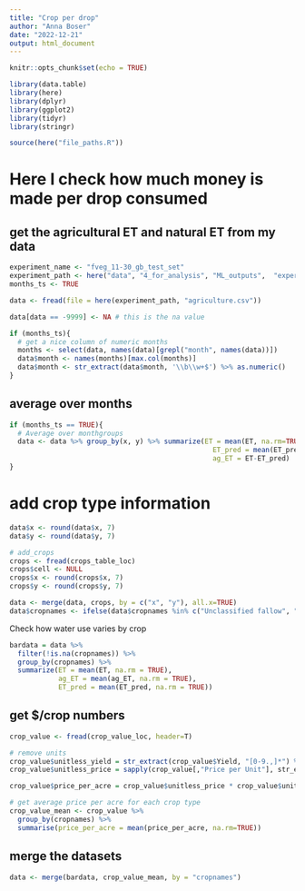 ```yaml
---
title: "Crop per drop"
author: "Anna Boser"
date: "2022-12-21"
output: html_document
---
```


```r
knitr::opts_chunk$set(echo = TRUE)

library(data.table)
library(here)
library(dplyr)
library(ggplot2)
library(tidyr)
library(stringr)

source(here("file_paths.R"))
```

# Here I check how much money is made per drop consumed

## get the agricultural ET and natural ET from my data

```r
experiment_name <- "fveg_11-30_gb_test_set"
experiment_path <- here("data", "4_for_analysis", "ML_outputs",  "experiments", experiment_name)
months_ts <- TRUE

```

```r
data <- fread(file = here(experiment_path, "agriculture.csv"))

data[data == -9999] <- NA # this is the na value

if (months_ts){
  # get a nice column of numeric months
  months <- select(data, names(data)[grepl("month", names(data))])
  data$month <- names(months)[max.col(months)] 
  data$month <- str_extract(data$month, '\\b\\w+$') %>% as.numeric()
}
```

## average over months
```r
if (months_ts == TRUE){
  # Average over monthgroups
  data <- data %>% group_by(x, y) %>% summarize(ET = mean(ET, na.rm=TRUE), 
                                                  ET_pred = mean(ET_pred, na.rm=TRUE), 
                                                  ag_ET = ET-ET_pred)
}
```

# add crop type information 
```r
data$x <- round(data$x, 7)
data$y <- round(data$y, 7)

# add_crops
crops <- fread(crops_table_loc)
crops$cell <- NULL
crops$x <- round(crops$x, 7)
crops$y <- round(crops$y, 7)

data <- merge(data, crops, by = c("x", "y"), all.x=TRUE)
data$cropnames <- ifelse(data$cropnames %in% c("Unclassified fallow", "Idle"), "Fallow or idle", data$cropnames) # rename unclassified fallow to just fallow
```


Check how water use varies by crop
```r
bardata = data %>% 
  filter(!is.na(cropnames)) %>%
  group_by(cropnames) %>%
  summarize(ET = mean(ET, na.rm = TRUE), 
            ag_ET = mean(ag_ET, na.rm = TRUE), 
            ET_pred = mean(ET_pred, na.rm = TRUE)) 
```

## get $/crop numbers

```r
crop_value <- fread(crop_value_loc, header=T)

# remove units
crop_value$unitless_yield = str_extract(crop_value$Yield, "[0-9.,]*") %>% str_remove(",") %>% as.numeric()
crop_value$unitless_price = sapply(crop_value[,"Price per Unit"], str_extract, "[0-9.,]*") %>% str_remove(",") %>% as.numeric()

crop_value$price_per_acre = crop_value$unitless_price * crop_value$unitless_yield

# get average price per acre for each crop type
crop_value_mean <- crop_value %>%
  group_by(cropnames) %>%
  summarise(price_per_acre = mean(price_per_acre, na.rm=TRUE))
```

## merge the datasets
```r
data <- merge(bardata, crop_value_mean, by = "cropnames")
```


